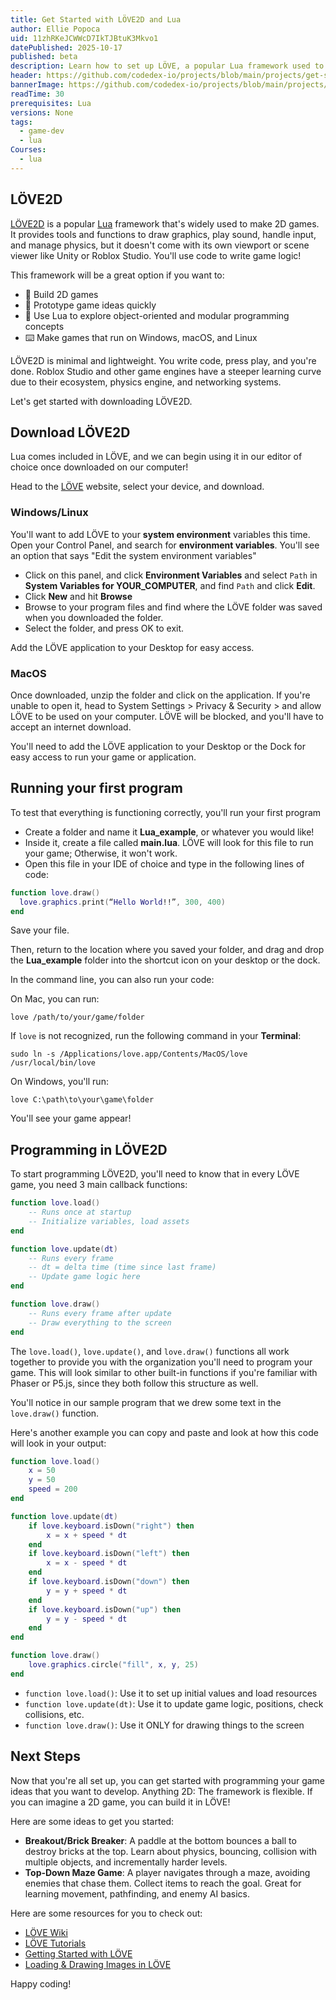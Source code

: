 ```yaml
---
title: Get Started with LÖVE2D and Lua
author: Ellie Popoca
uid: 11zhRKeJCWWcD7IkTJBtuK3Mkvo1
datePublished: 2025-10-17
published: beta
description: Learn how to set up LÖVE, a popular Lua framework used to make 2D games, and learn the basics to get started.
header: https://github.com/codedex-io/projects/blob/main/projects/get-started-with-love2d-and-lua/images/banner.gif
bannerImage: https://github.com/codedex-io/projects/blob/main/projects/get-started-with-love2d-and-lua/images/banner.gif
readTime: 30
prerequisites: Lua
versions: None
tags:
  - game-dev
  - lua
Courses:
  - lua
---
```


## LÖVE2D

<ImageZoom src="https://github.com/codedex-io/projects/blob/main/projects/get-started-with-love2d-and-lua/images/ERBG554.png" />

[LÖVE2D](https://love2d.org/) is a popular [Lua](https://www.lua.org/about.html) framework that's widely used to make 2D games. It provides tools and functions to draw graphics, play sound, handle input, and manage physics, but it doesn't come with its own viewport or scene viewer like Unity or Roblox Studio. You'll use code to write game logic! 

This framework will be a great option if you want to:

- 🧩 Build 2D games
- 🎱 Prototype game ideas quickly
- 🌙 Use Lua to explore object-oriented and modular programming concepts
- ⌨️ Make games that run on Windows, macOS, and Linux

LÖVE2D is minimal and lightweight. You write code, press play, and you're done. Roblox Studio and other game engines have a steeper learning curve due to their ecosystem, physics engine, and networking systems.

Let's get started with downloading LÖVE2D. 

## Download LÖVE2D

Lua comes included in LÖVE, and we can begin using it in our editor of choice once downloaded on our computer!

Head to the [LÖVE](https://love2d.org/) website, select your device, and download. 

<ImageZoom src="https://github.com/codedex-io/projects/blob/main/projects/get-started-with-love2d-and-lua/images/VXC5433.png" />

### Windows/Linux

You'll want to add LÖVE to your **system environment** variables this time. Open your Control Panel, and search for **environment variables**. You'll see an option that says "Edit the system environment variables"

- Click on this panel, and click **Environment Variables** and select `Path` in **System Variables for YOUR_COMPUTER**, and find `Path` and click **Edit**. 
- Click **New** and hit **Browse**
- Browse to your program files and find where the LÖVE folder was saved when you downloaded the folder.
- Select the folder, and press OK to exit. 

Add the LÖVE application to your Desktop for easy access. 

### MacOS

Once downloaded, unzip the folder and click on the application. If you're unable to open it, head to System Settings > Privacy & Security > and allow LÖVE to be used on your computer. LÖVE will be blocked, and you'll have to accept an internet download. 

You'll need to add the LÖVE application to your Desktop or the Dock for easy access to run your game or application. 

## Running your first program

To test that everything is functioning correctly, you'll run your first program

- Create a folder and name it **Lua_example**, or whatever you would like! 
- Inside it, create a file called **main.lua**. LÖVE will look for this file to run your game; Otherwise, it won't work. 
- Open this file in your IDE of choice and type in the following lines of code: 


```lua
function love.draw()
  love.graphics.print(“Hello World!!”, 300, 400)
end
```

Save your file. 

Then, return to the location where you saved your folder, and drag and drop the **Lua_example** folder into the shortcut icon on your desktop or the dock. 

In the command line, you can also run your code: 

On Mac, you can run:

```terminal
love /path/to/your/game/folder
```

If `love` is not recognized, run the following command in your **Terminal**:

```terminal
sudo ln -s /Applications/love.app/Contents/MacOS/love /usr/local/bin/love
```

On Windows, you'll run: 

```terminal
love C:\path\to\your\game\folder
```

You'll see your game appear! 

<ImageZoom src="https://github.com/codedex-io/projects/blob/main/projects/get-started-with-love2d-and-lua/images/KAKG29R.png" />


## Programming in LÖVE2D


To start programming LÖVE2D, you'll need to know that in every LÖVE game, you need 3 main callback functions: 

```lua
function love.load()
    -- Runs once at startup
    -- Initialize variables, load assets
end

function love.update(dt)
    -- Runs every frame
    -- dt = delta time (time since last frame)
    -- Update game logic here
end

function love.draw()
    -- Runs every frame after update
    -- Draw everything to the screen
end 
```

The `love.load()`, `love.update()`, and `love.draw()` functions all work together to provide you with the organization you'll need to program your game. This will look similar to other built-in functions if you're familiar with Phaser or P5.js, since they both follow this structure as well. 

You'll notice in our sample program that we drew some text in the `love.draw()` function. 

Here's another example you can copy and paste and look at how this code will look in your output: 

```lua
function love.load()
    x = 50
    y = 50
    speed = 200
end

function love.update(dt)
    if love.keyboard.isDown("right") then
        x = x + speed * dt
    end
    if love.keyboard.isDown("left") then
        x = x - speed * dt
    end
    if love.keyboard.isDown("down") then
        y = y + speed * dt
    end
    if love.keyboard.isDown("up") then
        y = y - speed * dt
    end
end

function love.draw()
    love.graphics.circle("fill", x, y, 25)
end 
```
<ImageZoom src="https://github.com/codedex-io/projects/blob/main/projects/get-started-with-love2d-and-lua/images/BWKGJ33.gif" />

- `function love.load()`: Use it to set up initial values and load resources
- `function love.update(dt)`: Use it to update game logic, positions, check collisions, etc.
- `function love.draw()`: Use it ONLY for drawing things to the screen


## Next Steps
Now that you're all set up, you can get started with programming your game ideas that you want to develop. Anything 2D: The framework is flexible. If you can imagine a 2D game, you can build it in LÖVE! 

Here are some ideas to get you started:
- **Breakout/Brick Breaker**: A paddle at the bottom bounces a ball to destroy bricks at the top. Learn about physics, bouncing, collision with multiple objects, and incrementally harder levels.
- **Top-Down Maze Game**: A player navigates through a maze, avoiding enemies that chase them. Collect items to reach the goal. Great for learning movement, pathfinding, and enemy AI basics.


Here are some resources for you to check out: 
- [LÖVE Wiki](https://love2d.org/wiki/Main_Page) 
- [LÖVE Tutorials](https://love2d.org/wiki/Category:Tutorials) 
- [Getting Started with LÖVE](https://www.youtube.com/watch?v=tdTitF6z-UA&list=PLS9MbmO_ssyBAc9wBC85_WG9aT88KGxH8&index=14) 
- [Loading & Drawing Images in LÖVE](https://www.youtube.com/watch?v=2U2UdD2jT5U) 

Happy coding! 
